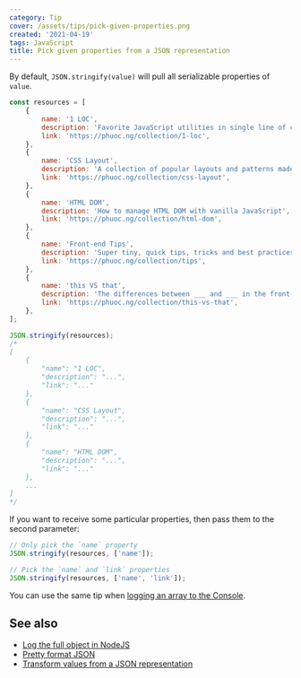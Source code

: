 ```yaml
---
category: Tip
cover: /assets/tips/pick-given-properties.png
created: '2021-04-19'
tags: JavaScript
title: Pick given properties from a JSON representation
---
```


By default, `JSON.stringify(value)` will pull all serializable properties of `value`.

```js
const resources = [
    {
        name: '1 LOC',
        description: 'Favorite JavaScript utilities in single line of code',
        link: 'https://phuoc.ng/collection/1-loc',
    },
    {
        name: 'CSS Layout',
        description: 'A collection of popular layouts and patterns made with CSS',
        link: 'https://phuoc.ng/collection/css-layout',
    },
    {
        name: 'HTML DOM',
        description: 'How to manage HTML DOM with vanilla JavaScript',
        link: 'https://phuoc.ng/collection/html-dom',
    },
    {
        name: 'Front-end Tips',
        description: 'Super tiny, quick tips, tricks and best practices of front-end development',
        link: 'https://phuoc.ng/collection/tips',
    },
    {
        name: 'this VS that',
        description: 'The differences between ___ and ___ in the front-end development',
        link: 'https://phuoc.ng/collection/this-vs-that',
    },
];

JSON.stringify(resources);
/*
[
	{
		"name": "1 LOC",
		"description": "...",
		"link": "..."
	},
	{
		"name": "CSS Layout",
		"description": "...",
		"link": "..."
	},
	{
		"name": "HTML DOM",
		"description": "...",
		"link": "..."
	},
    ...
]
*/
```

If you want to receive some particular properties, then pass them to the second parameter:

```js
// Only pick the `name` property
JSON.stringify(resources, ['name']);

// Pick the `name` and `link` properties
JSON.stringify(resources, ['name', 'link']);
```

You can use the same tip when [logging an array to the Console](https://phuoc.ng/collection/tips/log-an-array-to-the-console/).

## See also

-   [Log the full object in NodeJS](https://phuoc.ng/collection/tips/log-the-full-object-in-nodejs/)
-   [Pretty format JSON](https://phuoc.ng/collection/tips/pretty-format-json/)
-   [Transform values from a JSON representation](https://phuoc.ng/collection/tips/transform-values-from-a-json-representation/)
